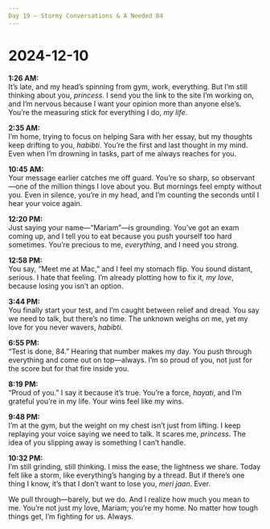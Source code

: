 ```yaml
---
Day 19 – Stormy Conversations & A Needed 84
---
```


# 2024-12-10

**1:26 AM:**  
It’s late, and my head’s spinning from gym, work, everything. But I’m still thinking about you, *princess*. I send you the link to the site I’m working on, and I’m nervous because I want your opinion more than anyone else’s. You’re the measuring stick for everything I do, *my life*.

**2:35 AM:**  
I’m home, trying to focus on helping Sara with her essay, but my thoughts keep drifting to you, *habibti*. You’re the first and last thought in my mind. Even when I’m drowning in tasks, part of me always reaches for you.

**10:45 AM:**  
Your message earlier catches me off guard. You’re so sharp, so observant—one of the million things I love about you. But mornings feel empty without you. Even in silence, you’re in my head, and I’m counting the seconds until I hear your voice again.

**12:20 PM:**  
Just saying your name—“Mariam”—is grounding. You’ve got an exam coming up, and I tell you to eat because you push yourself too hard sometimes. You’re precious to me, *everything*, and I need you strong.

**12:58 PM:**  
You say, “Meet me at Mac,” and I feel my stomach flip. You sound distant, serious. I hate that feeling. I’m already plotting how to fix it, *my love*, because losing you isn’t an option.

**3:44 PM:**  
You finally start your test, and I’m caught between relief and dread. You say we need to talk, but there’s no time. The unknown weighs on me, yet my love for you never wavers, *habibti*.

**6:55 PM:**  
“Test is done, 84.” Hearing that number makes my day. You push through everything and come out on top—always. I’m so proud of you, not just for the score but for that fire inside you.

**8:19 PM:**  
“Proud of you.” I say it because it’s true. You’re a force, *hayati*, and I’m grateful you’re in my life. Your wins feel like my wins.

**9:48 PM:**  
I’m at the gym, but the weight on my chest isn’t just from lifting. I keep replaying your voice saying we need to talk. It scares me, *princess*. The idea of you slipping away is something I can’t handle.

**10:32 PM:**  
I’m still grinding, still thinking. I miss the ease, the lightness we share. Today felt like a storm, like everything’s hanging by a thread. But if there’s one thing I know, it’s that I don’t want to lose you, *meri jaan*. Ever.

We pull through—barely, but we do. And I realize how much you mean to me. You’re not just my love, Mariam; you’re my home. No matter how tough things get, I’m fighting for us. Always.
